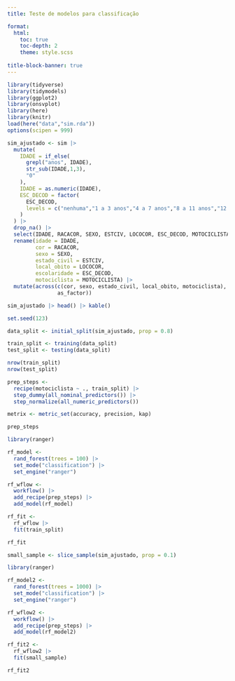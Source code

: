 ```yaml
---
title: Teste de modelos para classificação

format: 
  html: 
    toc: true
    toc-depth: 2
    theme: style.scss  
        
title-block-banner: true
---
```


```r
library(tidyverse)
library(tidymodels)
library(ggplot2)
library(onsvplot)
library(here)
library(knitr)
load(here("data","sim.rda"))
options(scipen = 999)
```

```r
sim_ajustado <- sim |> 
  mutate(
    IDADE = if_else(
      grepl("anos", IDADE),
      str_sub(IDADE,1,3),
      "0"
    ),
    IDADE = as.numeric(IDADE),
    ESC_DECOD = factor(
      ESC_DECOD,
      levels = c("nenhuma","1 a 3 anos","4 a 7 anos","8 a 11 anos","12 a mais")
    )
  ) |> 
  drop_na() |> 
  select(IDADE, RACACOR, SEXO, ESTCIV, LOCOCOR, ESC_DECOD, MOTOCICLISTA) |> 
  rename(idade = IDADE,
         cor = RACACOR,
         sexo = SEXO,
         estado_civil = ESTCIV,
         local_obito = LOCOCOR,
         escolaridade = ESC_DECOD,
         motociclista = MOTOCICLISTA) |> 
  mutate(across(c(cor, sexo, estado_civil, local_obito, motociclista), 
                as_factor))

sim_ajustado |> head() |> kable()
```

```r
set.seed(123)

data_split <- initial_split(sim_ajustado, prop = 0.8)

train_split <- training(data_split)
test_split <- testing(data_split)

nrow(train_split)
nrow(test_split)
```

```r
prep_steps <- 
  recipe(motociclista ~ ., train_split) |>
  step_dummy(all_nominal_predictors()) |> 
  step_normalize(all_numeric_predictors())

metrix <- metric_set(accuracy, precision, kap)

prep_steps
```

```r
library(ranger)

rf_model <- 
  rand_forest(trees = 100) |> 
  set_mode("classification") |> 
  set_engine("ranger")

rf_wflow <-
  workflow() |>
  add_recipe(prep_steps) |> 
  add_model(rf_model)

rf_fit <- 
  rf_wflow |> 
  fit(train_split)

rf_fit
```

```r
small_sample <- slice_sample(sim_ajustado, prop = 0.1)

library(ranger)

rf_model2 <- 
  rand_forest(trees = 1000) |> 
  set_mode("classification") |> 
  set_engine("ranger")

rf_wflow2 <-
  workflow() |>
  add_recipe(prep_steps) |> 
  add_model(rf_model2)

rf_fit2 <- 
  rf_wflow2 |> 
  fit(small_sample)

rf_fit2
```